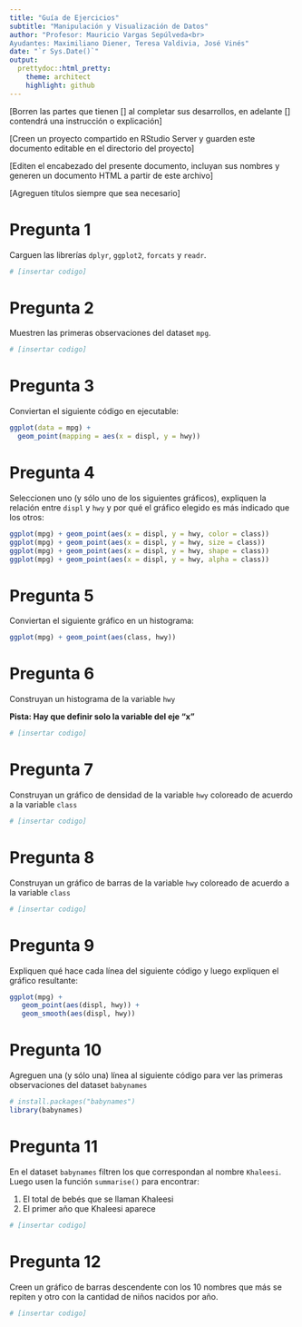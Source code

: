 ```yaml
---
title: "Guía de Ejercicios"
subtitle: "Manipulación y Visualización de Datos"
author: "Profesor: Mauricio Vargas Sepúlveda<br>
Ayudantes: Maximiliano Diener, Teresa Valdivia, José Vinés"
date: "`r Sys.Date()`"
output:
  prettydoc::html_pretty:
    theme: architect
    highlight: github
---
```


[Borren las partes que tienen [] al completar sus desarrollos, en adelante [] contendrá una instrucción o explicación]

[Creen un proyecto compartido en RStudio Server y guarden este documento editable en el directorio del proyecto]

[Editen el encabezado del presente documento, incluyan sus nombres y generen un documento HTML a partir de este archivo]

[Agreguen títulos siempre que sea necesario]

# Pregunta 1

Carguen las librerías `dplyr`, `ggplot2`, `forcats` y `readr`.

```r
# [insertar codigo]
```

# Pregunta 2

Muestren las primeras observaciones del dataset `mpg`.

```r
# [insertar codigo]
```

# Pregunta 3

Conviertan el siguiente código en ejecutable:

```r
ggplot(data = mpg) +
  geom_point(mapping = aes(x = displ, y = hwy))
```

# Pregunta 4

Seleccionen uno (y sólo uno de los siguientes gráficos), expliquen la relación entre `displ` y `hwy` y por qué el gráfico elegido es más indicado que los otros:

```r
ggplot(mpg) + geom_point(aes(x = displ, y = hwy, color = class))
ggplot(mpg) + geom_point(aes(x = displ, y = hwy, size = class))
ggplot(mpg) + geom_point(aes(x = displ, y = hwy, shape = class))
ggplot(mpg) + geom_point(aes(x = displ, y = hwy, alpha = class))
```

# Pregunta 5

Conviertan el siguiente gráfico en un histograma:

```r
ggplot(mpg) + geom_point(aes(class, hwy))
```

# Pregunta 6

Construyan un histograma de la variable `hwy`

**Pista: Hay que definir solo la variable del eje "x"**

```r
# [insertar codigo]
```

# Pregunta 7

Construyan un gráfico de densidad de la variable `hwy` coloreado de acuerdo a la variable `class`

```r
# [insertar codigo]
```

# Pregunta 8

Construyan un gráfico de barras de la variable `hwy` coloreado de acuerdo a la variable `class`

```r
# [insertar codigo]
```

# Pregunta 9

Expliquen qué hace cada línea del siguiente código y luego expliquen el gráfico resultante:

```r
ggplot(mpg) +
   geom_point(aes(displ, hwy)) +
   geom_smooth(aes(displ, hwy))
```

# Pregunta 10

Agreguen una (y sólo una) línea al siguiente código para ver las primeras observaciones del dataset `babynames`

```r
# install.packages("babynames")
library(babynames)
```

# Pregunta 11

En el dataset `babynames` filtren los que correspondan al nombre `Khaleesi`. Luego usen la función `summarise()` para encontrar:

1. El total de bebés que se llaman Khaleesi
2. El primer año que Khaleesi aparece

```r
# [insertar codigo]
```

# Pregunta 12

Creen un gráfico de barras descendente con los 10 nombres que más se repiten y otro con la cantidad de niños nacidos por año.

```r
# [insertar codigo]
```
